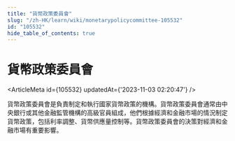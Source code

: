 ```yaml
---
title: "貨幣政策委員會"
slug: "/zh-HK/learn/wiki/monetarypolicycommittee-105532"
id: "105532"
hide_table_of_contents: true
---
```



# 貨幣政策委員會

<ArticleMeta id={105532} updatedAt={'2023-11-03 02:20:47'} />
<div className='border-solid border-b border-t-0 my-4 border-[var(--ifm-color-gray-300)]' />

貨幣政策委員會是負責制定和執行國家貨幣政策的機構。貨幣政策委員會通常由中央銀行或其他金融監管機構的高級官員組成，他們根據經濟和金融市場的情況制定貨幣政策，包括利率調整、貨幣供應量控制等。貨幣政策委員會的決策對經濟和金融市場有重要影響。

